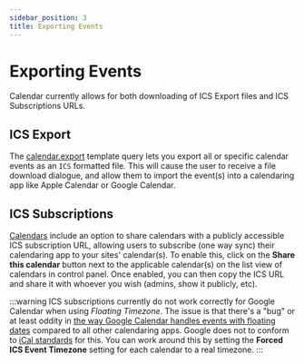 ```yaml
---
sidebar_position: 3
title: Exporting Events
---
```



# Exporting Events

Calendar currently allows for both downloading of ICS Export files and ICS Subscriptions URLs.

## ICS Export<Badge type="pro" text="Pro" />

The [calendar.export](../templates/queries/export.mdx) template query lets you export all or specific calendar events as an `ICS` formatted file. This will cause the user to receive a file download dialogue, and allow them to import the event(s) into a calendaring app like Apple Calendar or Google Calendar.

## ICS Subscriptions<Badge type="pro" text="Pro" />

[Calendars](./index.mdx) include an option to share calendars with a publicly accessible ICS subscription URL, allowing users to subscribe (one way sync) their calendaring app to your sites' calendar(s). To enable this, click on the **Share this calendar** button next to the applicable calendar(s) on the list view of calendars in control panel. Once enabled, you can then copy the ICS URL and share it with whoever you wish (admins, show it publicly, etc).

:::warning
ICS subscriptions currently do not work correctly for Google Calendar when using _Floating Timezone_. The issue is that there's a "bug" or at least oddity in [the way Google Calendar handles events with floating dates](https://productforums.google.com/forum/#!topic/calendar/Xjxs5UjhsXI) compared to all other calendaring apps. Google does not to conform to [iCal standards](https://tools.ietf.org/html/rfc5545#section-3.3.5) for this. You can work around this by setting the **Forced ICS Event Timezone** setting for each calendar to a real timezone.
:::
